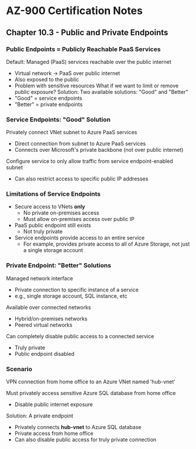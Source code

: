 # AZ-900 Certification Notes
## Chapter 10.3 - Public and Private Endpoints

### Public Endpoints = Publicly Reachable PaaS Services
Default: Managed (PaaS) services reachable over the public internet
* Virtual network -> PaaS over public internet
* Also exposed to the public
* Problem with sensitive resources
What if we want to limit or remove public exposure?
Solution: Two available solutions: "Good" and "Better"
* "Good" = service endpoints
* "Better" = private endpoints

### Service Endpoints: "Good" Solution
Privately connect VNet subnet to Azure PaaS services
* Direct connection from subnet to Azure PaaS services
* Connects over Microsoft's private backbone (not over public internet)

Configure service to only allow traffic from service endpoint-enabled subnet
* Can also restrict access to specific public IP addresses

### Limitations of Service Endpoints
* Secure access to VNets **only**
	* No private on-premises access
	* Must allow on-premises access over public IP
* PaaS public endpoint still exists
	* Not truly private
* Service endpoints provide access to an entire service
	* For example, provides private access to all of Azure Storage, not just a single storage account

### Private Endpoint: "Better" Solutions
Managed network interface
* Private connection to specific instance of a service
* e.g., single storage account, SQL instance, etc

Available over connected networks
* Hybrid/on-premises networks
* Peered virtual networks

Can completely disable public access to a connected service
* Truly private
* Public endpoint disabled

### Scenario
VPN connection from home office to an Azure VNet named 'hub-vnet'

Must privately access sensitive Azure SQL database from home office
* Disable public internet exposure

Solution: A private endpoint
* Privately connects **hub-vnet** to Azure SQL database
* Private access from home office
* Can also disable public access for truly private connection